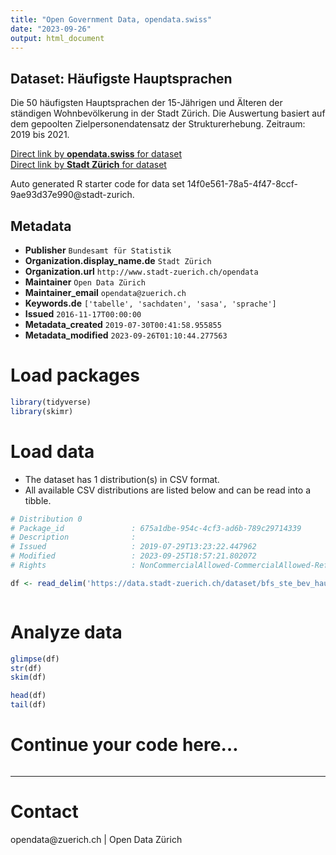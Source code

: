 ```yaml
---
title: "Open Government Data, opendata.swiss"
date: "2023-09-26"
output: html_document
---
```


## Dataset: Häufigste Hauptsprachen

Die 50 häufigsten Hauptsprachen der 15-Jährigen und Älteren der ständigen Wohnbevölkerung in der Stadt Zürich. Die Auswertung basiert auf dem gepoolten Zielpersonendatensatz der Strukturerhebung. Zeitraum: 2019 bis 2021.

[Direct link by **opendata.swiss** for dataset](https://opendata.swiss/de/dataset/haufigste-hauptsprachen2)<br>
[Direct link by **Stadt Zürich** for dataset](https://data.stadt-zuerich.ch/dataset/bfs_ste_bev_hauptsprachen_top50_od3011)

Auto generated R starter code for data set 14f0e561-78a5-4f47-8ccf-9ae93d37e990@stadt-zurich.

## Metadata

- **Publisher** `Bundesamt für Statistik`
- **Organization.display_name.de** `Stadt Zürich`
- **Organization.url** `http://www.stadt-zuerich.ch/opendata`
- **Maintainer** `Open Data Zürich`
- **Maintainer_email** `opendata@zuerich.ch`
- **Keywords.de** `['tabelle', 'sachdaten', 'sasa', 'sprache']`
- **Issued** `2016-11-17T00:00:00`
- **Metadata_created** `2019-07-30T00:41:58.955855`
- **Metadata_modified** `2023-09-26T01:10:44.277563`


# Load packages

```r

library(tidyverse)
library(skimr)

```

# Load data

-   The dataset has 1 distribution(s) in CSV format.
-   All available CSV distributions are listed below and can be read into a tibble.

```r

# Distribution 0
# Package_id               : 675a1dbe-954c-4cf3-ad6b-789c29714339
# Description              : 
# Issued                   : 2019-07-29T13:23:22.447962
# Modified                 : 2023-09-25T18:57:21.802072
# Rights                   : NonCommercialAllowed-CommercialAllowed-ReferenceNotRequired

df <- read_delim('https://data.stadt-zuerich.ch/dataset/bfs_ste_bev_hauptsprachen_top50_od3011/download/BEV301OD3011.csv')



```

# Analyze data

```r

glimpse(df)
str(df)
skim(df)

head(df)
tail(df)

```

# Continue your code here...

```r

```

------------------------------------------------------------------------

# Contact

opendata@zuerich.ch | Open Data Zürich
